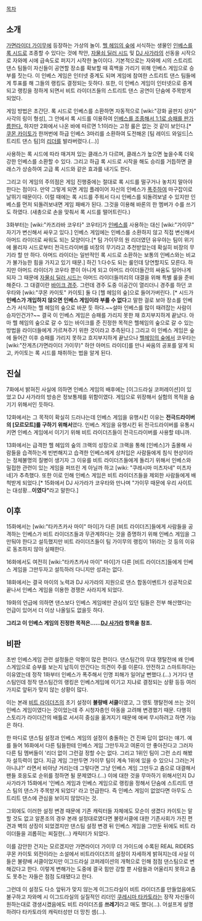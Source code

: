 [[목차]]

== 소개 ==
[[가면라이더 가이무]]에 등장하는 가상의 놀이. [[헬 헤임의 숲]]에 서식하는 생물인 [[인베스]]를 [[록 시드]]로 조종할 수 있다는 것에 착안, [[시드(가면라이더 가이무)|자물쇠 딜러 시드]] 및 [[DJ 사가라]]의 선동을 시작으로 자와메 시에 급속도로 퍼지기 시작한 놀이이다. 기본적으로는 자와메 시의 스트리트 댄스 팀들이 자신들이 공연할 장소를 확보할 때 흑백을 가리기 위해 인베스 게임으로 승부를 짓는다. 이 인베스 게임은 인터넷 중계도 되며 게임에 참여한 스트리트 댄스 팀들에게 투표를 해 그들의 랭킹도 결정되는 듯하다. 또한, 이 인베스 게임이 인터넷으로 중계되고 랭킹을 정하게 되면서 비트 라이더즈들의 스트리트 댄스 공연이 단숨에 주목받게 되었다.

게임 방법은 초간단. 록 시드로 인베스를 소환하면 자동적으로 [wiki:"강화 골판지 상자" 사각의 링이 형성], 그 안에서 록 시드를 이용하여 [[포켓몬스터|인베스를 조종해서 1:1로 승패를 판가름한다.]] 하지만 2화에서 나온 바에 따르면 1:1이라는 고정 룰은 없는 것 같이 보인다.[* [[쿠몬 카이토]]가 한꺼번에 하급 인베스 3마리를 소환하여 도전해온 [팀 레이드 와일드|스트리트 댄스 팀]의 [[하세 료지|리더]]를 발라버렸다.(…)]

사용하는 록 시드에 따라 매겨져 있는 클래스가 다르며, 클래스가 높으면 높을수록 더욱 강한 인베스를 소환할 수 있다. 그리고 하급 록 시드로 시작을 해도 승리를 거듭하면 클래스가 상승하여 고급 록 시드와 같은 효과를 내기도 한다. 

그리고 이 게임의 주의점은 게임 진행중에는 절대로 록 시드를 떨구거나 놓치지 말아야 한다는 점이다. 만약 그렇게 되면 게임 플레이어 자신의 인베스가 [[폭주]]하여 마구잡이로 날뛰기 때문이다. 이럴 때에는 록 시드를 주워서 다시 인베스를 되돌려보낼 수 있지만 인베스를 먼저 되돌려보내면 게임 패배가 된다. 그것을 이용해 바론의 한 멤버가 수를 쓰기도 하였다. (새총으로 손을 맞춰서 록 시드를 떨어트린다.)   

3화부터는 [wiki:"카즈라바 코우타" 코우타]가 [[인베스]]를 사용하는 대신 [wiki:"가이무" 자기가 변신해서 싸우고 있다.] 인베스 게임에는 인베스를 소환하지 않고 직접 변신해서 아머드 라이더로 싸워도 되는 모양이다.[* 팀 가이무의 원 리더였던 유우야는 팀이 위기에 몰리자 시드로부터 전극드라이버를 비장의 무기라고 추천받았는데 확실히 비장의 무기라 할 만 하다. 아머드 라이더는 일반적인 록 시드로 소환하는 보통의 인베스와는 비교가 불가능한 힘을 가지고 있기 때문.] 하긴 1:다수도 되는 룰인데 당연할지도 모른다. 하지만 아머드 라이더가 코우타 뿐이 아니게 되고 아머드 라이더들간의 싸움도 일어나게 되자 그 때문에 [[시드(가면라이더 가이무)|자물쇠 딜러 시드]]는 아머드 라이더들끼리의 대결을 위해 특별 룰을 준비해준다. 그 대결이란 [[라이딩 듀얼|바이크 경주]]. 그런데 경주 도중 이공간이 열리더니 경주를 하던 코우타와 [wiki:"쿠몬 카이토" 카이토] 둘 다 [헬 헤임의 숲]으로 들어가버린다. [* 시드가 '''인베스가 개입하지 않으면 인베스 게임이라 부를 수 없다'''고 말한 걸로 보아 장소를 인베스가 서식하는 헬 헤임의 숲으로 바꾼 듯 하다.~~설마 인베스를 많이 때려잡는 사람이 승자인건가?~~ 결국 이 인베스 게임은 승패를 가리지 못한 채 흐지부지하게 끝났다. 아마 헬 헤임의 숲으로 갈 수 있는 바이크를 준 진정한 목적은 헬헤임의 숲으로 갈 수 있는 방법을 라이더들에게 가르쳐주기 위한 것이라고 추측된다.] 그리고 이 인베스 게임은 숲에 들어간 이후 승패를 가리지 못하고 흐지부지하게 끝났으나 [[헬헤임의 숲]]에서 코우타는 [wiki:"잔게츠(가면라이더 가이무)" 하얀 아머드 라이더]를 만나 싸움의 공포를 알게 되고, 카이토는 록 시드를 채취하는 법을 알게 된다. 

== 진실 ==
7화에서 밝혀진 사실에 의하면 인베스 게임의 배후에는 [이그드라실 코퍼레이션]이 있었고 DJ 사가라의 방송은 정보통제를 위함이였다. 게임으로 위장해서 실험의 목적을 숨기기 위해서인 듯하다.

12화에서는 그 목적이 확실히 드러나는데 인베스 게임을 유행시킨 이유는 '''전극드라이버의 [모르모트]를 구하기 위해서'''였다. 인베스 게임을 유행시킨 뒤 전극드라이버를 유통시키면 인베스 게임에서 이기기 위해 비트 라이더즈들이 전극드라이버를 사용할 테니까.

13화에서는 급격한 헬 헤임의 숲의 크랙의 성장으로 크랙을 통해 [인베스]가 출몰해 사람들을 습격하는게 빈번해지고 습격한 인베스에게 상처입은 사람들에게 침식 현상이라는 정체불명의 질병이 생기자 그 이유를 비트 라이더즈들에게 돌리기 위해서 인베스와 밀접한 관련이 있는 게임을 퍼뜨린 게 아닐까 하고 [wiki: "쿠레시마 미츠자네" 미츠자네]가 추측했다. 또한 이로 인해 인베스 게임은 비트 라이더즈들을 제외한 사람들에게 배척받게 되었다.[* 15화에서 DJ 사가라가 코우타와 만나며 "가이무 때문에 우리 사이트는 대성황...'''이였다"'''라고 말한다.]

== 이후 ==
15화에서는 [wiki:"타카츠카사 마이" 마이]가 다른 [비트 라이더즈]들에게 사람들을 공격하는 인베스가 비트 라이더즈들과 무관계하다는 것을 증명하기 위해 인베스 게임을 그만둬야 한다고 설득했지만 비트 라이더즈들이 팀 가이무의 랭킹이 1위라는 것 등의 이유로 동조하지 않아 실패한다. 

16화에서도 여전히 [wiki:"타카츠카사 마이" 마이]가 다른 [비트 라이더즈]들에게 인베스 게임을 그만두자고 설득하러 다니지만 성과는 없다. 

18화에서는 결국 마이의 노력과 DJ 사가라의 지원으로 댄스 합동이벤트가 성공적으로 끝나서 인베스 게임을 이용한 경쟁은 사라지게 되었다.

19화의 언급에 의하면 댄스보다 인베스 게임에만 관심이 있던 팀들은 전부 해산했다는 언급이 있어서 더 이상 나올일도 없을듯 하다.

'''그리고 이 인베스 게임의 진정한 목적은......[[DJ 사가라]] 항목을 참조.'''

== 비판 ==
초반 인베스게임 관련 설정들은 악평이 많은 편이다. 댄스팀간의 무대 쟁탈전에 왜 인베스게임으로 승부를 보는지 납득이 안간다는 의견이 주를 이룬다. 안전하고 스마트하다는 이유였는데 정작 1화부터 인베스가 폭주해서 인명 피해가 일어날 뻔했다.(…) 거기다 댄스팀인데 정작 댄스팀간의 랭킹은 인베스게임에 이기고 지냐로 결정되는 상황 등등 여러가지로 앞뒤가 맞지 않는 상황이 많다. 

이는 본래 [[비트 라이더즈]]의 초기 설정이 '''불량배 서클'''이였고, 그 영토 쟁탈전에 쓰는 것이 인베스 게임이였다는 것이었는데 주 시청자층인 아동을 고려해 변경했기 때문. 다행히 스토리가 라이더간의 배틀로 서서히 중심을 옮겨지기 때문에 애써 무시하려고 하면 가능은 하다. 

한 마디로 댄스팀 설정과 인베스 게임의 설정이 충돌하는 건 진짜 답이 없다는 얘기. 예를 들어 16화에서 다른 팀들한테 인베스 게임 그만두자고 여론이 안 좋아진다고 그러자 다른 팀 멤버들이 '리더 없이 그런걸 정할 수는 없다. 그리고 1위인 팀이 그런 소리 해봤자 설득력이 없다. 지금 게임 그만두면 가이무 팀이 계속 1위에 있을 수 있으니 그러는거 아니냐?' 라면서 비아냥 거리는데 그렇다면 그냥 인베스 게임 그만두고 춤으로 대결해서 팬들 호응도로 순위를 정하면 될 문제였다.(…) 이에 대한 것을 무마하기 위해서인지 DJ 사가라가 15화에서 '인베스 게임과 인베스 게임으로 랭킹을 정해서 단숨에 스트리트 댄스 팀의 댄스가 주목받게 되었다' 라고 언급한다. 즉 인베스 게임이 없었다면 아무도 스트리트 댄스에 관심을 보이지 않았다는 것.

그외에도 이러한 설정 변경 때문에 기존 캐릭터들 자체에도 모순이 생겼다 카이토는 말할 것도 없고 알폰조의 경우 본래 설정대로였다면 불량서클에 대한 기존사회가 가진 편견과 벽의 상징이 되었겠지만 댄스팀 설정 변경 뒤 인베스 게임을 그만둔 뒤에도 비트 라이더들을 괴롭히는 찌질한(…) 캐릭터가 되었다.

이를 감안한 건지는 모르겠지만 가면라이더 가이무 더 가이드에 수록된 REAL RIDERS 쿠몬 카이토 외전이라는 소설에서 비트라이더즈의 설정이 자세하게 밝혀지는데 사실 이들은 불량배 서클이었지만 이그드라실 코퍼레이션의 개혁으로 인해 점점 댄스팀으로 변해갔다고 한다. 이렇게 변해가는 도중에 결국 힘만 강할 뿐 사람들과 어울리지 못하고 춤도 못추는 자들은 점점 도태됐다고 한다. 

그런데 이 설정도 다소 앞뒤가 맞지 않는게 이그드라실이 비트 라이더즈를 만들었음에도 불구하고 자와메 시 이그드라실의 실질적인 리더인 [[쿠레시마 타카토라]]는 장작 자신들이 원하는대로 갱생시켰음에도 비트 라이더즈를 '''쓰레기'''라고 매도 했다(…). 어설프게 설명하려다 타카토라의 캐릭터성만 더 망친 셈(…).
